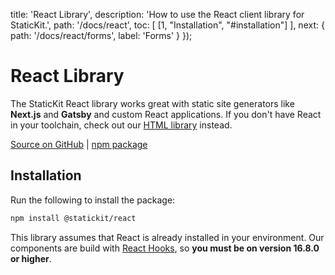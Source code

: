 
  title: 'React Library',
  description: 'How to use the React client library for StaticKit.',
  path: '/docs/react',
  toc: [
    [1, "Installation", "#installation"]
  ],
  next: {
    path: '/docs/react/forms',
    label: 'Forms'
  }
});

# React Library

The StaticKit React library works great with static site generators like **Next.js** and **Gatsby** and custom React applications. If you don't have React in your toolchain, check out our [HTML library](/docs/html) instead. 

[Source on GitHub](https://github.com/unstacked/statickit-react) | [npm package](https://www.npmjs.com/package/@statickit/react)

## Installation

Run the following to install the package:

```bash
npm install @statickit/react
```

This library assumes that React is already installed in your environment. Our components are build with [React Hooks](https://reactjs.org/docs/hooks-intro.html), so **you must be on version 16.8.0 or higher**.
